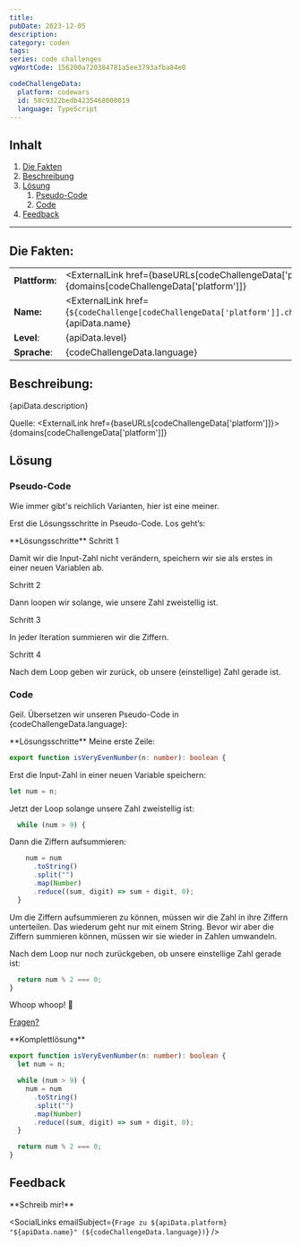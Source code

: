 ```yaml
---
title:
pubDate: 2023-12-05
description:
category: coden
tags:
series: code challenges
vgWortCode: 156200a720384781a5ee3793afba84e0

codeChallengeData:
  platform: codewars
  id: 58c9322bedb4235468000019
  language: TypeScript
---
```


## Inhalt

1. [Die Fakten](#)
1. [Beschreibung](#)
1. [Lösung](#)
   1. [Pseudo-Code](#)
   1. [Code](#)
1. [Feedback](#)

---

## Die Fakten:

|                |                                                                                                                                            |
| -------------- | ------------------------------------------------------------------------------------------------------------------------------------------ |
| **Plattform:** | <ExternalLink href={baseURLs[codeChallengeData['platform']]}>{domains[codeChallengeData['platform']]}</ExternalLink>                       |
| **Name:**      | <ExternalLink href={`${codeChallenge[codeChallengeData['platform']].challenge.url}/${codeChallengeData.id}`}>{apiData.name}</ExternalLink> |
| **Level**:     | {apiData.level}                                                                                                                            |
| **Sprache**:   | {codeChallengeData.language}                                                                                                               |

## Beschreibung:

<FetchedMarkdown>{apiData.description}</FetchedMarkdown>

Quelle: <ExternalLink href={baseURLs[codeChallengeData['platform']]}>{domains[codeChallengeData['platform']]}</ExternalLink>

## Lösung

### Pseudo-Code

Wie immer gibt's reichlich Varianten, hier ist eine meiner.

Erst die Lösungsschritte in Pseudo-Code. Los geht’s:

<Accordion>
**Lösungsschritte**

<Accordion>
Schritt 1

Damit wir die Input-Zahl nicht verändern, speichern wir sie als erstes in einer neuen Variablen ab.

</Accordion>
<Accordion>
Schritt 2

Dann loopen wir solange, wie unsere Zahl zweistellig ist.

</Accordion>
<Accordion>
Schritt 3

In jeder Iteration summieren wir die Ziffern.

</Accordion>
<Accordion>
Schritt 4

Nach dem Loop geben wir zurück, ob unsere (einstellige) Zahl gerade ist.

</Accordion>
</Accordion>

### Code

Geil. Übersetzen wir unseren Pseudo-Code in {codeChallengeData.language}:

<Accordion>
**Lösungsschritte**

<Accordion>
Meine erste Zeile:

```ts
export function isVeryEvenNumber(n: number): boolean {
```

</Accordion>
<Accordion>

Erst die Input-Zahl in einer neuen Variable speichern:

```ts
let num = n;
```

</Accordion>
<Accordion>

Jetzt der Loop solange unsere Zahl zweistellig ist:

```ts
  while (num > 9) {
```

</Accordion>
<Accordion>

Dann die Ziffern aufsummieren:

```ts
    num = num
      .toString()
      .split("")
      .map(Number)
      .reduce((sum, digit) => sum + digit, 0);
  }
```

Um die Ziffern aufsummieren zu können, müssen wir die Zahl in ihre Ziffern unterteilen. Das wiederum geht nur mit einem String. Bevor wir aber die Ziffern summieren können, müssen wir sie wieder in Zahlen umwandeln.

</Accordion>
<Accordion>

Nach dem Loop nur noch zurückgeben, ob unsere einstellige Zahl gerade ist:

```ts
  return num % 2 === 0;
}
```

</Accordion>
<Accordion>

Whoop whoop! 💪

[Fragen?](#feedback)

</Accordion>
</Accordion>

<Accordion>
**Komplettlösung**

```ts
export function isVeryEvenNumber(n: number): boolean {
  let num = n;

  while (num > 9) {
    num = num
      .toString()
      .split("")
      .map(Number)
      .reduce((sum, digit) => sum + digit, 0);
  }

  return num % 2 === 0;
}
```

</Accordion>

## Feedback

<Accordion>
**Schreib mir!**

<SocialLinks
  emailSubject={`Frage zu ${apiData.platform} "${apiData.name}" (${codeChallengeData.language})`}
/>

</Accordion>
